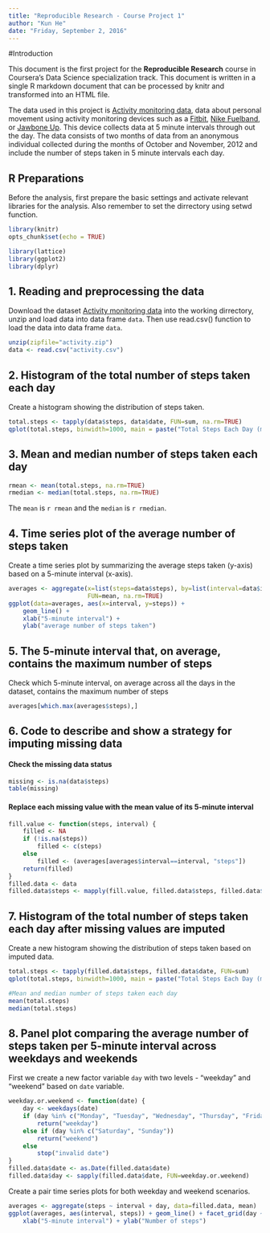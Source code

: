 ---
title: "Reproducible Research - Course Project 1"
author: "Kun He"
date: "Friday, September 2, 2016"
---


#Introduction

This document is the first project for the **Reproducible Research** course in Coursera's Data Science specialization track. This document is written in a single R markdown document that can be processed by knitr and transformed into an HTML file.

The data used in this project is [Activity monitoring data](https://d396qusza40orc.cloudfront.net/repdata%2Fdata%2Factivity.zip), data about personal movement using activity monitoring devices such as a [Fitbit](http://www.fitbit.com/nl), [Nike Fuelband](http://www.nike.com/us/en_us/c/nikeplus-fuelband), or [Jawbone Up](https://jawbone.com/up). This device collects data at 5 minute intervals through out the day. The data consists of two months of data from an anonymous individual collected during the months of October and November, 2012 and include the number of steps taken in 5 minute intervals each day.


## R Preparations

Before the analysis, first prepare the basic settings and activate relevant libraries for the analysis.
Also remember to set the dirrectory using setwd function.
```{r setup}
library(knitr)
opts_chunk$set(echo = TRUE)

library(lattice)
library(ggplot2)
library(dplyr)
```

## 1. Reading and preprocessing the data

Download the dataset [Activity monitoring data](https://d396qusza40orc.cloudfront.net/repdata%2Fdata%2Factivity.zip) into the working dirrectory, unzip and load data into data frame `data`. Then use read.csv() function to load the data into data frame `data`.
```{r}
unzip(zipfile="activity.zip")
data <- read.csv("activity.csv")
```

## 2. Histogram of the total number of steps taken each day

Create a histogram showing the distribution of steps taken.
```{r} 
total.steps <- tapply(data$steps, data$date, FUN=sum, na.rm=TRUE)
qplot(total.steps, binwidth=1000, main = paste("Total Steps Each Day (missing data ignored)"), xlab="total number of steps taken each day")
```

## 3. Mean and median number of steps taken each day

```{r} 
rmean <- mean(total.steps, na.rm=TRUE)
rmedian <- median(total.steps, na.rm=TRUE)
```
The `mean` is `r rmean` and the `median` is `r rmedian`.


## 4. Time series plot of the average number of steps taken

Create a time series plot by summarizing the average steps taken (y-axis) based on a 5-minute interval (x-axis).

```{r} 
averages <- aggregate(x=list(steps=data$steps), by=list(interval=data$interval),
                      FUN=mean, na.rm=TRUE)
ggplot(data=averages, aes(x=interval, y=steps)) +
    geom_line() +
    xlab("5-minute interval") +
    ylab("average number of steps taken")

```

## 5. The 5-minute interval that, on average, contains the maximum number of steps

Check which 5-minute interval, on average across all the days in the dataset, contains the maximum number of steps
```{r}
averages[which.max(averages$steps),]
```

## 6. Code to describe and show a strategy for imputing missing data

#### Check the missing data status

```{r} 
missing <- is.na(data$steps)
table(missing)
```

#### Replace each missing value with the mean value of its 5-minute interval

```{r} 
fill.value <- function(steps, interval) {
    filled <- NA
    if (!is.na(steps))
        filled <- c(steps)
    else
        filled <- (averages[averages$interval==interval, "steps"])
    return(filled)
}
filled.data <- data
filled.data$steps <- mapply(fill.value, filled.data$steps, filled.data$interval)
```

## 7. Histogram of the total number of steps taken each day after missing values are imputed

Create a new histogram showing the distribution of steps taken based on imputed data.
```{r} 
total.steps <- tapply(filled.data$steps, filled.data$date, FUN=sum)
qplot(total.steps, binwidth=1000, main = paste("Total Steps Each Day (missing data imputed)"), xlab="total number of steps taken each day")

#Mean and median number of steps taken each day
mean(total.steps)
median(total.steps)
```

## 8. Panel plot comparing the average number of steps taken per 5-minute interval across weekdays and weekends

First we create a new factor variable `day` with two levels - "weekday" and "weekend" based on `date` variable.

```{r} 
weekday.or.weekend <- function(date) {
    day <- weekdays(date)
    if (day %in% c("Monday", "Tuesday", "Wednesday", "Thursday", "Friday"))
        return("weekday")
    else if (day %in% c("Saturday", "Sunday"))
        return("weekend")
    else
        stop("invalid date")
}
filled.data$date <- as.Date(filled.data$date)
filled.data$day <- sapply(filled.data$date, FUN=weekday.or.weekend)
```

Create a pair time series plots for both weekday and weekend scenarios.

```{r} 
averages <- aggregate(steps ~ interval + day, data=filled.data, mean)
ggplot(averages, aes(interval, steps)) + geom_line() + facet_grid(day ~ .) +
    xlab("5-minute interval") + ylab("Number of steps")
```